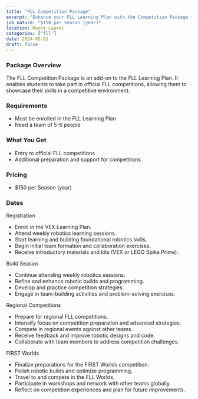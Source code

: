 ```yaml
---
title: "FLL Competition Package"
excerpt: "Enhance your FLL Learning Plan with the Competition Package to participate in official FLL competitions."
job_nature: "$150 per Season (year)"
location: Mount Laurel
categories: ["fll"]
date: 2024-05-01
draft: false
---
```


### Package Overview

The FLL Competition Package is an add-on to the FLL Learning Plan. It enables students to take part in official FLL competitions, allowing them to showcase their skills in a competitive environment.

### Requirements

- Must be enrolled in the FLL Learning Plan
- Need a team of 5-6 people

### What You Get

- Entry to official FLL competitions
- Additional preparation and support for competitions

### Pricing

- $150 per Season (year)

### Dates
<Changelog date="Apr-Aug">
<Badge type="changed">Registration</Badge>

- Enroll in the VEX Learning Plan.
- Attend weekly robotics learning sessions.
- Start learning and building foundational robotics skills.
- Begin initial team formation and collaboration exercises.
- Receive introductory materials and kits (VEX or LEGO Spike Prime).

</Changelog>

<Changelog date="Sept-Jan">
<Badge type="changed">Build Season</Badge>

- Continue attending weekly robotics sessions.
- Refine and enhance robotic builds and programming.
- Develop and practice competition strategies.
- Engage in team-building activities and problem-solving exercises.

</Changelog>

<Changelog date="Nov-Apr">
<Badge type="changed">Regional Competitions</Badge>

- Prepare for regional FLL competitions.
- Intensify focus on competition preparation and advanced strategies.
- Compete in regional events against other teams.
- Receive feedback and improve robotic designs and code.
- Collaborate with team members to address competition challenges.

</Changelog>

<Changelog date="April">
<Badge type="remove">FIRST Worlds</Badge>

- Finalize preparations for the FIRST Worlds competition.
- Polish robotic builds and optimize programming.
- Travel to and compete in the FLL Worlds.
- Participate in workshops and network with other teams globally.
- Reflect on competition experiences and plan for future improvements.

</Changelog>

